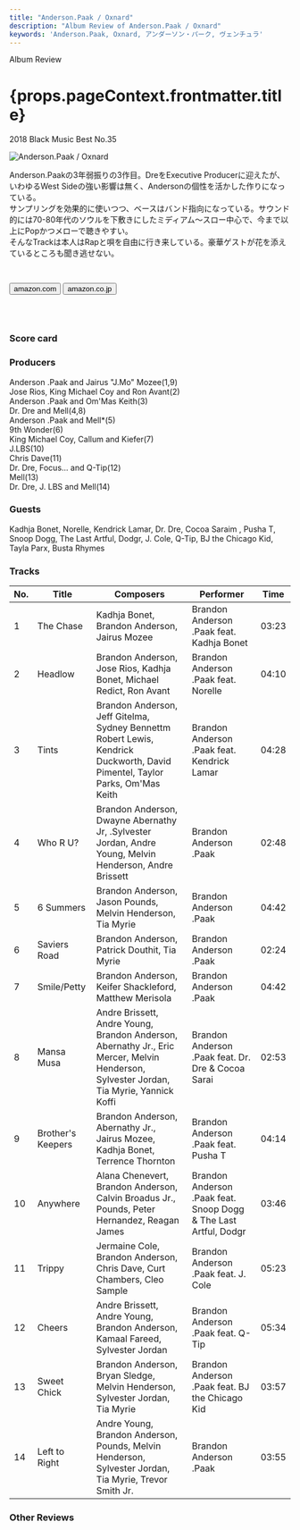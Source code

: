 ```yaml
---
title: "Anderson.Paak / Oxnard"
description: "Album Review of Anderson.Paak / Oxnard"
keywords: 'Anderson.Paak, Oxnard, アンダーソン・パーク, ヴェンチュラ'
---
```





<p className="largeP">Album Review</p>
<h1 className="h1--no--margin">{props.pageContext.frontmatter.title}</h1>
<p className="largeP"><Link to="/best50/2018/">2018 Black Music Best No.35</Link></p>

<Row  className="image-card-group">
	<Column colMd={"3"} colLg={"4"} noGutterMdLeft="">
       <ImageCard>

![Anderson.Paak / Oxnard](../../images/cd/andersonpaak3L.jpg) 

</ImageCard>
	</Column>
	<Column colMd={"4"} colLg={"8"} noGutterMdLeft="">
		<p>
			Anderson.Paakの3年弱振りの3作目。DreをExecutive Producerに迎えたが、いわゆるWest Sideの強い影響は無く、Andersonの個性を活かした作りになっている。
			<BR/>サンプリングを効果的に使いつつ、ベースはバンド指向になっている。サウンド的には70-80年代のソウルを下敷きにしたミディアム～スロー中心で、今まで以上にPopかつメローで聴きやすい。
			<BR/>そんなTrackは本人はRapと唄を自由に行き来している。豪華ゲストが花を添えているところも聞き逃せない。
		</p>
    	<div>
		 		<Button className="button-right-mergin"  href="https://amzn.to/2B4MqYP" kind="primary" size="small" renderIcon={ArrowUpRight24}>
   	  		amazon.com
    	 	</Button>
	 			<Button className="button-right-mergin"  href="https://amzn.to/2YrfouF" kind="secondary" size="small" renderIcon={ArrowUpRight24}>
     			amazon.co.jp
     		</Button>
	 			&nbsp;
			<a style="display:inline-block;overflow:hidden;background:url(https://linkmaker.itunes.apple.com/ja-jp/lockup.svg?releaseDate=2018-11-16&kind=album&bubble=apple_music&style=mono-black) no-repeat;width:170px;height:45px;" href="https://geo.music.apple.com/jp/album/oxnard/1439982774?mt=1&app=music&ls=1&at=11lcug"></a>
			<a style="display:inline-block;overflow:hidden;background:url(https://linkmaker.itunes.apple.com/ja-jp/badge-lrg.svg?releaseDate=2018-11-16T00:00:00Z&kind=album&bubble=itunes_music) no-repeat;width:140px;height:45px;" href="https://geo.music.apple.com/jp/album/oxnard/1439982774?app=itunes&at=11lcug"></a>
		</div>
	</Column>
</Row>
<Row >
	<Column colMd={"4"} colLg={"4"} noGutterMdLeft="">
		<div>
  		<h3>Score card</h3>
			<SliderJS1 value="4" />
  		<SliderJS2 value="1" />
			<SliderJS3 value="1" />
  		<SliderJS4 value="9" />
		</div>
	</Column>
	<Column colMd={"4"} colLg={"8"} noGutterMdLeft="">
		<div>
			<h3>Producers</h3>
			<p>
				Anderson .Paak and Jairus "J.Mo" Mozee(1,9)
				<br/>Jose Rios, King Michael Coy and Ron Avant(2)
				<br/>Anderson .Paak and Om'Mas Keith(3)
				<br/>Dr. Dre and Mell(4,8)
				<br/>Anderson .Paak and Mell*(5)
				<br/>9th Wonder(6)
				<br/>King Michael Coy, Callum and Kiefer(7)
				<br/>J.LBS(10)
				<br/>Chris Dave(11)
				<br/>Dr. Dre, Focus... and Q-Tip(12)
				<br/>Mell(13)
				<br/>Dr. Dre, J. LBS and Mell(14)
			</p>
			<h3>Guests</h3>
			<p>
				Kadhja Bonet, Norelle, Kendrick Lamar, Dr. Dre, Cocoa Saraim , Pusha T, Snoop Dogg, The Last Artful, Dodgr, J. Cole, Q-Tip, BJ the Chicago Kid, Tayla Parx, Busta Rhymes
			</p>
		</div>
	</Column>
</Row>

<h3>Tracks</h3>

| No. |	 Title            |	 Composers                                                                                                                             	|	 Performer                                                     | Time  |
| --- |	----------------- |	--------------------------------------------------------------------------------------------------------------------------------------- | ---------------------------------------------------------------- | ----- |
| 1	  |	The Chase         | Kadhja Bonet, Brandon Anderson, Jairus Mozee                                                                                           	| Brandon Anderson .Paak feat. Kadhja Bonet                        | 03:23 |
| 2	  |	Headlow           | Brandon Anderson, Jose Rios, Kadhja Bonet, Michael Redict, Ron Avant                                                                   	| Brandon Anderson .Paak feat. Norelle                             | 04:10 |
| 3	  |	Tints             | Brandon Anderson, Jeff Gitelma, Sydney Bennettm Robert Lewis, Kendrick Duckworth, David Pimentel, Taylor Parks, Om'Mas Keith           	| Brandon Anderson .Paak feat. Kendrick Lamar                      | 04:28 |
| 4	  |	Who R U?          | Brandon Anderson, Dwayne Abernathy Jr, .Sylvester Jordan, Andre Young, Melvin Henderson, Andre Brissett                                	| Brandon Anderson .Paak                                           | 02:48 |
| 5	  |	6 Summers         | Brandon Anderson, Jason Pounds, Melvin Henderson, Tia Myrie                                                                            	| Brandon Anderson .Paak                                           | 04:42 |
| 6	  |	Saviers Road      | Brandon Anderson, Patrick Douthit, Tia Myrie                                                                                           	| Brandon Anderson .Paak                                           | 02:24 |
| 7	  |	Smile/Petty       | Brandon Anderson, Keifer Shackleford, Matthew Merisola                                                                                 	| Brandon Anderson .Paak                                           | 04:42 |
| 8	  |	Mansa Musa        | Andre Brissett, Andre Young, Brandon Anderson, Abernathy Jr., Eric Mercer, Melvin Henderson, Sylvester Jordan, Tia Myrie, Yannick Koffi	| Brandon Anderson .Paak feat. Dr. Dre & Cocoa Sarai               | 02:53 |
| 9	  |	Brother's Keepers | Brandon Anderson, Abernathy Jr., Jairus Mozee, Kadhja Bonet, Terrence Thornton                                                         	| Brandon Anderson .Paak feat. Pusha T                             | 04:14 |
| 10  |	Anywhere          | Alana Chenevert, Brandon Anderson, Calvin Broadus Jr., Pounds, Peter Hernandez, Reagan James                                           	| Brandon Anderson .Paak feat. Snoop Dogg & The Last Artful, Dodgr | 03:46 |
| 11  |	Trippy            | Jermaine Cole, Brandon Anderson, Chris Dave, Curt Chambers, Cleo Sample                                                                	| Brandon Anderson .Paak feat. J. Cole                             | 05:23 |
| 12  |	Cheers            | Andre Brissett, Andre Young, Brandon Anderson, Kamaal Fareed, Sylvester Jordan                                                         	| Brandon Anderson .Paak feat. Q-Tip                               | 05:34 |
| 13  |	Sweet Chick       | Brandon Anderson, Bryan Sledge, Melvin Henderson, Sylvester Jordan, Tia Myrie                                                          	| Brandon Anderson .Paak feat. BJ the Chicago Kid                  | 03:57 |
| 14  |	Left to Right     | Andre Young, Brandon Anderson, Pounds, Melvin Henderson, Sylvester Jordan, Tia Myrie, Trevor Smith Jr.                                 	| Brandon Anderson .Paak                                           | 03:55 |

<h3>Other Reviews</h3>

<Row>
	<Column colMd={3} colLg={3} noGutterMdLeft>
		<Review1 />
	</Column>
	<Column colMd={3} colLg={3} noGutterMdLeft>
		<Review2 />
	</Column>
</Row>

<Row>
	<Column colMd={3} colLg={3} noGutterMdLeft>
		<Review3 />
	</Column>
</Row>